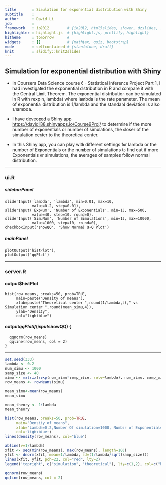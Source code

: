```yaml
---
title       : Simulation for exponential distribution with Shiny
subtitle    : 
author      : David Li
job         : 
framework   : io2012        # {io2012, html5slides, shower, dzslides, ...}
highlighter : highlight.js  # {highlight.js, prettify, highlight}
hitheme     : tomorrow      # 
widgets     : []            # {mathjax, quiz, bootstrap}
mode        : selfcontained # {standalone, draft}
knit        : slidify::knit2slides
---
```


## Simulation for exponential distribution with Shiny
* In Coursera Data Science course 6 - Statistical Inference Project Part 1, I had investigated the exponential distribution in R and compare it with the Central Limit Theorem. The exponential distribution can be simulated in R with rexp(n, lambda) where lambda is the rate parameter. The mean of exponential distribution is 1/lambda and the standard deviation is also 1/lambda.

* I have deveoped a Shiny app [https://davidli88.shinyapps.io/Course9Proj/](https://davidli88.shinyapps.io/Course9Proj/) to determine if the more number of exponentials or number of simulations, the closer of the simulation center to the theoretical center.

* In this Shiny app, you can play with different settings for lambda or the number of Exponentials or the number of simulations to find out if more Exponentials or simulations, the averages of samples follow normal distribution.

---

### ui.R
##### sidebarPanel
    sliderInput('lambda', 'lambda', min=0.01, max=10,
                value=0.2, step=0.01),
    sliderInput('ExpNum', 'Number of Exponentials', min=10, max=500,
                value=40, step=10, round=0),
    sliderInput('SimuNum', 'Number of Simulations', min=10, max=10000,
                value=1000, step=10, round=0),
    checkboxInput('showQQ', 'Show Normal Q-Q Plot')
  
##### mainPanel
    plotOutput('histPlot'),
    plotOutput('qqPlot')

---

### server.R
#### output$histPlot
    hist(row_means, breaks=50, prob=TRUE,
         main=paste("Density of means"), 
         xlab=paste("Theoretical center ",round(1/lambda,4)," vs Simulation center ",round(mean_simu,4)), 
         ylab="Density",
         col="lightblue")
  
#### output$qqPlot
    if (input$showQQ) {
      qqnorm(row_means)
      qqline(row_means, col = 2)
    }

---

```r
set.seed(333)
lambda <- 0.2
num_simu <- 1000
samp_size <- 40
simu <- matrix(rexp(num_simu*samp_size, rate=lambda), num_simu, samp_size)
row_means <- rowMeans(simu)

mean_simu<-mean(row_means)
mean_simu

mean_theory <- 1/lambda
mean_theory
```
```r
hist(row_means, breaks=50, prob=TRUE,
     main="Density of means",
     xlab="Lambda=0.2,Number Of simulation=1000, Number of Exponentials = 40", ylab="Density",
     col="lightblue")
lines(density(row_means), col="blue")

abline(v=1/lambda)
xfit <- seq(min(row_means), max(row_means), length=100)
yfit <- dnorm(xfit, mean=1/lambda, sd=(1/lambda/sqrt(samp_size)))
lines(xfit, yfit, pch=22, col="red", lty=2)
legend('topright', c("simulation", "theoretical"), lty=c(1,2), col=c("blue", "red"))

```

```r
qqnorm(row_means)
qqline(row_means, col = 2)

```



